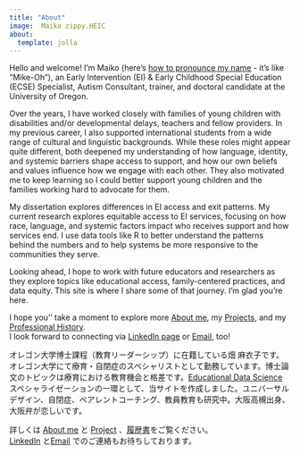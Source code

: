 ```yaml
---
title: "About"
image:  Maiko zippy.HEIC
about:
  template: jolla
---
```


Hello and welcome! I'm Maiko (here's [how to pronounce my name](https://namedrop.io/maikohata) - it's like "Mike-Oh"), an Early Intervention (EI) & Early Childhood Special Education (ECSE) Specialist, Autism Consultant, trainer, and doctoral candidate at the University of Oregon.

Over the years, I have worked closely with families of young children with disabilities and/or developmental delays, teachers and fellow providers. In my previous career, I also supported international students from a wide range of cultural and linguistic backgrounds. While these roles might appear quite different, both deepened my understanding of how language, identity, and systemic barriers shape access to support, and how our own beliefs and values influence how we engage with each other. They also motivated me to keep learning so I could better support young children and the families working hard to advocate for them.

My dissertation explores differences in EI access and exit patterns. My current research explores equitable access to EI services, focusing on how race, language, and systemic factors impact who receives support and how services end. I use data tools like R to better understand the patterns behind the numbers and to help systems be more responsive to the communities they serve.

Looking ahead, I hope to work with future educators and researchers as they explore topics like educational access, family-centered practices, and data equity. This site is where I share some of that journey. I’m glad you’re here.

I hope you'' take a moment to explore more [About me](about.html), my [Projects](posts.html), and my [Professional History](images/Maiko Hata CV 25.pdf). \
I look forward to connecting via [LinkedIn page](https://www.linkedin.com/in/maikohata/) or [Email](mailto:hata@uoregon.edu), too!

オレゴン大学博士課程（教育リーダーシップ）に在籍している畑 麻衣子です。オレゴン大学にて療育・自閉症のスペシャリストとして勤務しています。博士論文のトピックは療育における教育機会と格差です。[Educational Data Science](https://education.uoregon.edu/) スペシャライゼーションの一環として、当サイトを作成しました。ユニバーサルデザイン、自閉症、ペアレントコーチング、教員教育も研究中。大阪高槻出身、大阪弁が恋しいです。

詳しくは [About me](about.html) と [Project](posts.html) 、[履歴書](images/Maiko Hata CV 25.pdf)をご覧ください。\
[LinkedIn](https://www.linkedin.com/in/maikohata/) と[Email](mailto:hata@uoregon.edu) でのご連絡もお待ちしております。
